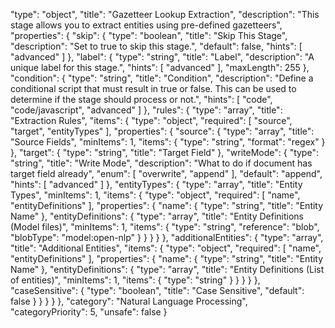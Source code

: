   "type": "object",
  "title": "Gazetteer Lookup Extraction",
  "description": "This stage allows you to extract entities using pre-defined gazetteers",
  "properties": {
    "skip": {
      "type": "boolean",
      "title": "Skip This Stage",
      "description": "Set to true to skip this stage.",
      "default": false,
      "hints": [
        "advanced"
      ]
    },
    "label": {
      "type": "string",
      "title": "Label",
      "description": "A unique label for this stage.",
      "hints": [
        "advanced"
      ],
      "maxLength": 255
    },
    "condition": {
      "type": "string",
      "title": "Condition",
      "description": "Define a conditional script that must result in true or false. This can be used to determine if the stage should process or not.",
      "hints": [
        "code",
        "code/javascript",
        "advanced"
      ]
    },
    "rules": {
      "type": "array",
      "title": "Extraction Rules",
      "items": {
        "type": "object",
        "required": [
          "source",
          "target",
          "entityTypes"
        ],
        "properties": {
          "source": {
            "type": "array",
            "title": "Source Fields",
            "minItems": 1,
            "items": {
              "type": "string",
              "format": "regex"
            }
          },
          "target": {
            "type": "string",
            "title": "Target Field"
          },
          "writeMode": {
            "type": "string",
            "title": "Write Mode",
            "description": "What to do if document has target field already",
            "enum": [
              "overwrite",
              "append"
            ],
            "default": "append",
            "hints": [
              "advanced"
            ]
          },
          "entityTypes": {
            "type": "array",
            "title": "Entity Types",
            "minItems": 1,
            "items": {
              "type": "object",
              "required": [
                "name",
                "entityDefinitions"
              ],
              "properties": {
                "name": {
                  "type": "string",
                  "title": "Entity Name"
                },
                "entityDefinitions": {
                  "type": "array",
                  "title": "Entity Definitions (Model files)",
                  "minItems": 1,
                  "items": {
                    "type": "string",
                    "reference": "blob",
                    "blobType": "model:open-nlp"
                  }
                }
              }
            }
          },
          "additionalEntities": {
            "type": "array",
            "title": "Additional Entities",
            "items": {
              "type": "object",
              "required": [
                "name",
                "entityDefinitions"
              ],
              "properties": {
                "name": {
                  "type": "string",
                  "title": "Entity Name"
                },
                "entityDefinitions": {
                  "type": "array",
                  "title": "Entity Definitions (List of entities)",
                  "minItems": 1,
                  "items": {
                    "type": "string"
                  }
                }
              }
            }
          },
          "caseSensitive": {
            "type": "boolean",
            "title": "Case Sensitive",
            "default": false
          }
        }
      }
    }
  },
  "category": "Natural Language Processing",
  "categoryPriority": 5,
  "unsafe": false
}
